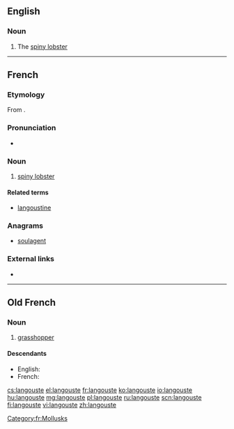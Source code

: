 ==English==

===Noun===
{{en-noun}}

# The [[spiny lobster]]

----

==French==

===Etymology===
From {{etyl|la|fr}} {{term|locusta|lang=la}}.

===Pronunciation===
* {{audio|Fr-langouste.ogg|Audio|lang=fr}}

===Noun===
{{fr-noun|f}}

# [[spiny lobster]]

====Related terms====
* [[langoustine]]

===Anagrams===
* [[soulagent#French|soulagent]]

===External links===
* {{R:TLFi}}

[[Category:fr:Mollusks]]

----

==Old French==

===Noun===
{{fro-noun|f}}

# [[grasshopper]]

====Descendants====
* English: {{l|en|locust}} {{qualifier|borrowed}}
* French: {{l|fr|langouste}}

[[cs:langouste]]
[[el:langouste]]
[[fr:langouste]]
[[ko:langouste]]
[[io:langouste]]
[[hu:langouste]]
[[mg:langouste]]
[[pl:langouste]]
[[ru:langouste]]
[[scn:langouste]]
[[fi:langouste]]
[[vi:langouste]]
[[zh:langouste]]